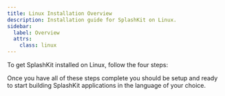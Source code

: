 ```yaml
---
title: Linux Installation Overview
description: Installation guide for SplashKit on Linux.
sidebar:
  label: Overview
  attrs:
    class: linux
---
```



To get SplashKit installed on Linux, follow the four steps:

<CardGrid>
  <LinkCard
    title="Install Command Line Tools"
    description="Step 1"
    href="/installation/linux/step-1/"
  />
  <LinkCard
    title="Install SplashKit"
    description="Step 2"
    href="/installation/linux/step-2/"
  />
  <LinkCard
    title="Install Visual Studio Code"
    description="Step 3"
    href="/installation/linux/step-3/"
  />
  <LinkCard
    title="Install Language Specific Tools"
    description="Step 4"
    href="/installation/linux/step-4/"
  />
</CardGrid>

Once you have all of these steps complete you should be setup and ready to
start building SplashKit applications in the language of your choice.
